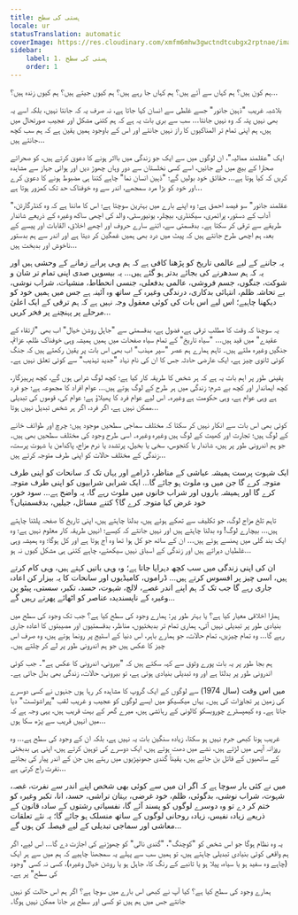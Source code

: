 ```yaml
---
title: ہستی کی سطح
locale: ur
statusTranslation: automatic
coverImage: https://res.cloudinary.com/xmfm6mhw3gwctndtcubgx2rptnae/image/upload/v1740468922/small_cover_tratado_de_psicologia_revolucionaria_a4c0dca4e0.webp
sidebar:
    label: 1. ہستی کی سطح
    order: 1
---
```

ہم کون ہیں؟ ہم کہاں سے آئے ہیں؟ ہم کہاں جا رہے ہیں؟ ہم کیوں جیتے ہیں؟ ہم کیوں زندہ ہیں؟...

بلاشبہ غریب "ذہین جانور" جسے غلطی سے انسان کہا جاتا ہے، نہ صرف یہ کہ جانتا نہیں، بلکہ اسے یہ بھی نہیں پتہ کہ وہ نہیں جانتا... سب سے بری بات یہ ہے کہ ہم کتنی مشکل اور عجیب صورتحال میں ہیں، ہم اپنی تمام تر المناکیوں کا راز نہیں جانتے اور اس کے باوجود ہمیں یقین ہے کہ ہم سب کچھ جانتے ہیں...

ایک "عقلمند ممالیہ"، ان لوگوں میں سے ایک جو زندگی میں بااثر ہونے کا دعویٰ کرتے ہیں، کو صحرائے صحارا کے بیچ میں لے جائیں، اسے کسی نخلستان سے دور وہاں چھوڑ دیں اور ہوائی جہاز سے مشاہدہ کریں کہ کیا ہوتا ہے... حقائق خود بولیں گے؛ "ذہین انسان نما" چاہے کتنا ہی مضبوط ہونے کا دعویٰ کرے اور خود کو بڑا مرد سمجھے، اندر سے وہ خوفناک حد تک کمزور ہوتا ہے...

"عقلمند جانور" سو فیصد احمق ہے؛ وہ اپنے بارے میں بہترین سوچتا ہے؛ اس کا ماننا ہے کہ وہ کنڈرگارٹن، آداب کے دستور، پرائمری، سیکنڈری، بیچلر، یونیورسٹی، والد کی اچھی ساکھ وغیرہ کے ذریعے شاندار طریقے سے ترقی کر سکتا ہے۔ بدقسمتی سے، اتنے سارے حروف اور اچھے اخلاق، القابات اور پیسے کے بعد، ہم اچھی طرح جانتے ہیں کہ پیٹ میں درد بھی ہمیں غمگین کر دیتا ہے اور اندر سے ہم بدستور ناخوش اور بدبخت ہیں...

یہ جاننے کے لیے عالمی تاریخ کو پڑھنا کافی ہے کہ ہم وہی پرانے زمانے کے وحشی ہیں اور یہ کہ ہم سدھرنے کی بجائے بدتر ہو گئے ہیں... یہ بیسویں صدی اپنی تمام تر شان و شوکت، جنگوں، جسم فروشی، عالمی بدفعلی، جنسی انحطاط، منشیات، شراب نوشی، بے تحاشہ ظلم، انتہائی بدکاری، درندگی وغیرہ کے ساتھ وہ آئینہ ہے جس میں ہمیں خود کو دیکھنا چاہیے؛ اس لیے اس بات کی کوئی معقول وجہ نہیں ہے کہ ہم ترقی کے ایک اعلیٰ مرحلے پر پہنچنے پر فخر کریں...

یہ سوچنا کہ وقت کا مطلب ترقی ہے، فضول ہے، بدقسمتی سے "جاہل روشن خیال" اب بھی "ارتقاء کے عقیدے" میں قید ہیں... "سیاہ تاریخ" کے تمام سیاہ صفحات میں ہمیں ہمیشہ وہی خوفناک ظلم، عزائم، جنگیں وغیرہ ملتے ہیں۔ تاہم ہمارے ہم عصر "سپر مہذب" اب بھی اس بات پر یقین رکھتے ہیں کہ جنگ کوئی ثانوی چیز ہے، ایک عارضی حادثہ جس کا ان کی نام نہاد "جدید تہذیب" سے کوئی تعلق نہیں ہے۔

یقینی طور پر اہم بات یہ ہے کہ ہر شخص کا طریقہ کار کیا ہے؛ کچھ لوگ شرابی ہوں گے، کچھ پرہیزگار، کچھ ایماندار اور کچھ بے شرم؛ زندگی میں ہر طرح کے لوگ ہوتے ہیں... عوام افراد کا مجموعہ ہے؛ جو فرد ہے وہی عوام ہے، وہی حکومت ہے وغیرہ۔ اس لیے عوام فرد کا پھیلاؤ ہے؛ عوام کی، قوموں کی تبدیلی ممکن نہیں ہے، اگر فرد، اگر ہر شخص تبدیل نہیں ہوتا...

کوئی بھی اس بات سے انکار نہیں کر سکتا کہ مختلف سماجی سطحیں موجود ہیں؛ چرچ اور طوائف خانے کے لوگ ہیں؛ تجارت اور کھیت کے لوگ ہیں وغیرہ وغیرہ۔ اسی طرح وجود کی مختلف سطحیں بھی ہیں۔ جو ہم اندرونی طور پر ہیں، شاندار یا کنجوس، سخی یا بخیل، پرتشدد یا نرم مزاج، پاکدامن یا شہوت پرست، زندگی کے مختلف حالات کو اپنی طرف متوجہ کرتے ہیں...

ایک شہوت پرست ہمیشہ عیاشی کے مناظر، ڈرامے اور یہاں تک کہ سانحات کو اپنی طرف متوجہ کرے گا جن میں وہ ملوث ہو جائے گا... ایک شرابی شرابیوں کو اپنی طرف متوجہ کرے گا اور ہمیشہ باروں اور شراب خانوں میں ملوث رہے گا، یہ واضح ہے... سود خور، خود غرض کیا متوجہ کرے گا؟ کتنے مسائل، جیلیں، بدقسمتیاں؟

تاہم تلخ مزاج لوگ، جو تکلیف سے تھکے ہوئے ہیں، بدلنا چاہتے ہیں، اپنی تاریخ کا صفحہ پلٹنا چاہتے ہیں... بیچارے لوگ! وہ بدلنا چاہتے ہیں اور نہیں جانتے کہ کیسے؛ انہیں طریقہ کار معلوم نہیں ہے؛ وہ ایک بند گلی میں پھنسے ہوئے ہیں... ان کے ساتھ جو کل ہوا تھا وہ آج ہوتا ہے اور کل ہوگا؛ وہ ہمیشہ وہی غلطیاں دہراتے ہیں اور زندگی کے اسباق نہیں سیکھتے، چاہے کتنی ہی مشکل کیوں نہ ہو...

ان کی اپنی زندگی میں سب کچھ دہرایا جاتا ہے؛ وہ وہی باتیں کہتے ہیں، وہی کام کرتے ہیں، اسی چیز پر افسوس کرتے ہیں... ڈراموں، کامیڈیوں اور سانحات کا یہ بیزار کن اعادہ جاری رہے گا جب تک کہ ہم اپنے اندر غصے، لالچ، شہوت، حسد، تکبر، سستی، پیٹو پن وغیرہ کے ناپسندیدہ عناصر کو اٹھائے پھرتے رہیں گے...

ہمارا اخلاقی معیار کیا ہے؟ یا بہتر طور پر: ہمارے وجود کی سطح کیا ہے؟ جب تک وجود کی سطح میں بنیادی طور پر تبدیلی نہیں آتی، ہماری تمام تر بدبختیوں، مناظر، بدقسمتیوں اور مصیبتوں کا اعادہ جاری رہے گا... وہ تمام چیزیں، تمام حالات، جو ہمارے باہر، اس دنیا کے اسٹیج پر رونما ہوتے ہیں، وہ صرف اس چیز کا عکس ہیں جو ہم اندرونی طور پر لے کر چلتے ہیں۔

ہم بجا طور پر یہ بات پورے وثوق سے کہہ سکتے ہیں کہ "بیرونی، اندرونی کا عکس ہے"۔ جب کوئی اندرونی طور پر بدلتا ہے اور وہ تبدیلی بنیادی ہوتی ہے، تو بیرونی، حالات، زندگی بھی بدل جاتی ہے۔

میں اس وقت (سال 1974) سے لوگوں کے ایک گروپ کا مشاہدہ کر رہا ہوں جنہوں نے کسی دوسرے کی زمین پر تجاوزات کی ہیں۔ یہاں میکسیکو میں ایسے لوگوں کو عجیب و غریب لقب "پیراشوٹسٹ" دیا جاتا ہے۔ وہ کیمپسٹرے چوروبسکو کالونی کے رہائشی ہیں، میرے گھر کے بہت قریب ہیں، یہی وجہ ہے کہ میں انہیں قریب سے پڑھ سکا ہوں...

غریب ہونا کبھی جرم نہیں ہو سکتا، زیادہ سنگین بات یہ نہیں ہے، بلکہ ان کے وجود کی سطح ہے... وہ روزانہ آپس میں لڑتے ہیں، نشے میں دھت ہوتے ہیں، ایک دوسرے کی توہین کرتے ہیں، اپنی ہی بدبختی کے ساتھیوں کے قاتل بن جاتے ہیں، یقیناً گندی جھونپڑیوں میں رہتے ہیں جن کے اندر پیار کی بجائے نفرت راج کرتی ہے...

میں نے کئی بار سوچا ہے کہ اگر ان میں سے کوئی بھی شخص اپنے اندر سے نفرت، غصہ، شہوت، شراب نوشی، بدگوئی، ظلم، خود غرضی، بہتان تراشی، حسد، انا، تکبر وغیرہ کو ختم کر دے تو وہ دوسرے لوگوں کو پسند آئے گا، نفسیاتی رشتوں کے سادہ قانون کے ذریعے زیادہ نفیس، زیادہ روحانی لوگوں کے ساتھ منسلک ہو جائے گا؛ یہ نئے تعلقات معاشی اور سماجی تبدیلی کے لیے فیصلہ کن ہوں گے...

یہ وہ نظام ہوگا جو اس شخص کو "کوچنگ"، "گندی نالی" کو چھوڑنے کی اجازت دے گا... اس لیے، اگر ہم واقعی کوئی بنیادی تبدیلی چاہتے ہیں، تو ہمیں سب سے پہلے یہ سمجھنا چاہیے کہ ہم میں سے ہر ایک (چاہے وہ سفید ہو یا سیاہ، پیلا ہو یا تانبے کے رنگ کا، جاہل ہو یا روشن خیال وغیرہ)، کسی نہ کسی "وجود کی سطح" پر ہے۔

ہمارے وجود کی سطح کیا ہے؟ کیا آپ نے کبھی اس بارے میں سوچا ہے؟ اگر ہم اس حالت کو نہیں جانتے جس میں ہم ہیں تو کسی اور سطح پر جانا ممکن نہیں ہوگا۔

